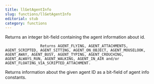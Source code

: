 ```yaml
---
title: llGetAgentInfo
slug: functions/llGetAgentInfo
editorial: stub
category: functions
---
```


<LSLFunction name="llGetAgentInfo"/>

Returns an integer bit-field containing the agent information about id.



                    Returns AGENT_FLYING, AGENT_ATTACHMENTS, AGENT_SCRIPTED, AGENT_SITTING, AGENT_ON_OBJECT, AGENT_MOUSELOOK, AGENT_AWAY, AGENT_BUSY, AGENT_TYPING, AGENT_CROUCHING, AGENT_ALWAYS_RUN, AGENT_WALKING, AGENT_IN_AIR and/or AGENT_FLOATING_VIA_SCRIPTED_ATTACHMENT.

Returns information about the given agent ID as a bit-field of agent info constants.
